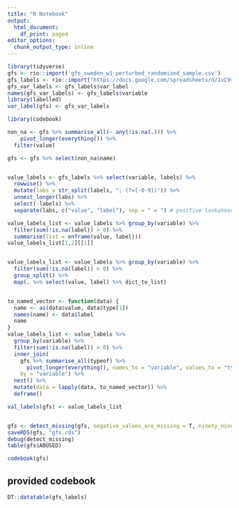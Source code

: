```yaml
---
title: "R Notebook"
output:
  html_document:
    df_print: paged
editor_options:
  chunk_output_type: inline
---
```



```r
library(tidyverse)
gfs <- rio::import('gfs_sweden_w1_perturbed_randomized_sample.csv')
gfs_labels <- rio::import("https://docs.google.com/spreadsheets/d/1vC9veuZ6kOvICwRdmCOo5GpoRJrwCLmL/edit#gid=1598934750")
gfs_var_labels <- gfs_labels$var_label
names(gfs_var_labels) <- gfs_labels$variable
library(labelled)
var_label(gfs) <- gfs_var_labels

library(codebook)

non_na <- gfs %>% summarise_all(~ any(!is.na(.))) %>% 
    pivot_longer(everything()) %>% 
  filter(value)

gfs <- gfs %>% select(non_na$name)


value_labels <- gfs_labels %>% select(variable, labels) %>% 
  rowwise() %>% 
  mutate(labs = str_split(labels, "; (?=[-0-9])")) %>% 
  unnest_longer(labs) %>% 
  select(-labels) %>% 
  separate(labs, c("value", "label"), sep = " = ") # positive lookahead to ensure number

value_labels_list <- value_labels %>% group_by(variable) %>% 
  filter(sum(!is.na(label)) > 0) %>% 
  summarise(list = enframe(value, label)))
value_labels_list[1,2][[1]]


value_labels_list <- value_labels %>% group_by(variable) %>% 
  filter(sum(!is.na(label)) > 0) %>% 
  group_split() %>% 
  map(. %>% select(value, label) %>% dict_to_list)


to_named_vector <- function(data) {
  name <- as(data$value, data$type[1])
  names(name) <- data$label
  name
}
value_labels_list <- value_labels %>% 
  group_by(variable) %>% 
  filter(sum(!is.na(label)) > 0) %>% 
  inner_join(
    gfs %>% summarise_all(typeof) %>%
      pivot_longer(everything(), names_to = "variable", values_to = "type"),
    by = "variable") %>%
  nest() %>% 
  mutate(data = lapply(data, to_named_vector)) %>% 
  deframe()

val_labels(gfs) <- value_labels_list


gfs <- detect_missing(gfs, negative_values_are_missing = T, ninety_nine_problems = T, only_labelled = T, learn_from_labels = T, use_labelled_spss = T, vars = "ABUSED")
saveRDS(gfs, "gfs.rds")
debug(detect_missing)
table(gfs$ABUSED)
```

```r
codebook(gfs)
```


## provided codebook
```r
DT::datatable(gfs_labels)
```

